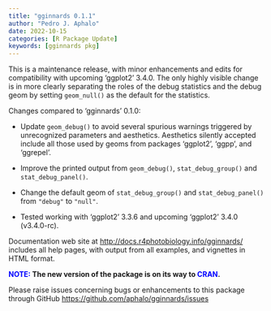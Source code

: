```yaml
---
title: "gginnards 0.1.1"
author: "Pedro J. Aphalo"
date: 2022-10-15
categories: [R Package Update]
keywords: [gginnards pkg]
---
```


This is a maintenance release, with minor enhancements and edits for compatibility with upcoming 'ggplot2' 3.4.0. The only highly visible change is in more clearly separating the roles of the debug statistics and the debug geom by setting `geom_null()` as the default for the statistics.

Changes compared to 'gginnards' 0.1.0:

::: {.body .pm-cursor-color .pm-text-color .pm-background-color .pm-editing-root-node data-pm-slice="4 2 []"}
::: pm-content
<ul class="pm-list pm-bullet-list">

<li class="pm-list-item">

Update `geom_debug()` to avoid several spurious warnings triggered by unrecognized parameters and aesthetics. Aesthetics silently accepted include all those used by geoms from packages 'ggplot2', 'ggpp', and 'ggrepel'.

</li>

<li class="pm-list-item">

Improve the printed output from `geom_debug()`, `stat_debug_group()` and `stat_debug_panel()`.

</li>

<li class="pm-list-item">

Change the default geom of `stat_debug_group()` and `stat_debug_panel()` from `"debug"` to `"null"`.

</li>

<li class="pm-list-item">

Tested working with 'ggplot2' 3.3.6 and upcoming 'ggplot2' 3.4.0 (v3.4.0-rc).

</li>

</ul>
:::
:::

Documentation web site at <a href="http://docs.r4photobiology.info/gginnards/">http://docs.r4photobiology.info/gginnards/</a> includes all help pages, with output from all examples, and vignettes in HTML format.

<strong>[NOTE:]{style="color: #0000ff;"} The new version of the package is on its way to [CRAN]{style="color: #0000ff;"}. </strong>

Please raise issues concerning bugs or enhancements to this package through GitHub <a href="https://github.com/aphalo/gginnards/issues">https://github.com/aphalo/gginnards/issues</a>
